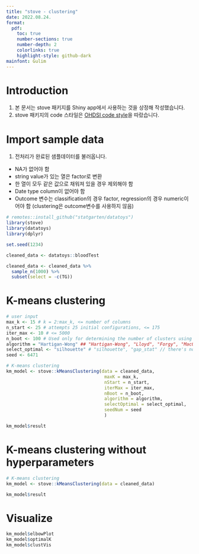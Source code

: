 ```yaml
---
title: "stove - clustering"
date: 2022.08.24.
format:
  pdf:
    toc: true
    number-sections: true
    number-depth: 2
    colorlinks: true
    highlight-style: github-dark
mainfont: Gulim
---
```


# Introduction

1) 본 문서는 stove 패키지를 Shiny app에서 사용하는 것을 상정해 작성했습니다.
2) stove 패키지의 code 스타일은 [OHDSI code style](https://ohdsi.github.io/Hades/codeStyle.html)을 따랐습니다.

# Import sample data

1) 전처리가 완료된 샘플데이터를 불러옵니다. 
- NA가 없어야 함
- string value가 있는 열은 factor로 변환
- 한 열이 모두 같은 값으로 채워져 있을 경우 제외해야 함
- Date type column이 없어야 함
- Outcome 변수는 classification의 경우 factor, regression의 경우 numeric이어야 함 (clustering은 outcome변수를 사용하지 않음)

```r
# remotes::install_github("statgarten/datatoys")
library(stove)
library(datatoys)
library(dplyr)

set.seed(1234)

cleaned_data <- datatoys::bloodTest

cleaned_data <- cleaned_data %>%
  sample_n(1000) %>%
  subset(select = -c(TG))
```

# K-means clustering

```r
# user input
max_k <- 15 # k = 2:max_k, <= number of columns
n_start <- 25 # attempts 25 initial configurations, <= 175
iter_max <- 10 # <= 5000
n_boot <- 100 # Used only for determining the number of clusters using gap statistic
algorithm = "Hartigan-Wong" ## "Hartigan-Wong", "Lloyd", "Forgy", "MacQueen"
select_optimal <- "silhouette" # "silhouette", "gap_stat" // there's no mathematical definition for selecting optimal k using elbow(wss) method.
seed <- 6471

# K-means clustering
km_model <- stove::kMeansClustering(data = cleaned_data,
                                     maxK = max_k,
                                     nStart = n_start,
                                     iterMax = iter_max,
                                     nBoot = n_boot,
                                     algorithm = algorithm,
                                     selectOptimal = select_optimal,
                                     seedNum = seed
                                     )

km_model$result
```

# K-means clustering without hyperparameters

```r
# K-means clustering
km_model <- stove::kMeansClustering(data = cleaned_data)

km_model$result
```

# Visualize

```r
km_model$elbowPlot
km_model$optimalK
km_model$clustVis
```

